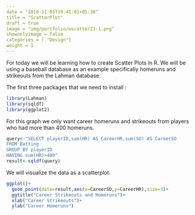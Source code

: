 ```yaml
---
date = "2016-11-05T19:41:01+05:30"
title = "ScatterPlot"
draft = true
image = "img/portfolio/wscatter21-1.png"
showonlyimage = false
categories = [ "Design"]
weight = 1
---
```



For today we will be learning how to create Scatter Plots in R. We will be using a baseball database as an example specifically homeruns and strikeouts from the Lahman database.
<!--more-->

The first three packages that we need to install :

```r
library(Lahman)
library(sqldf)
library(ggplot2)
```

For this graph we only want career homeruns and strikeouts from players who had more than 400 homeruns.


```r
query<-"SELECT playerID,sum(HR) AS CareerHR,sum(SO) AS CareerSO
FROM Batting
GROUP BY playerID
HAVING sum(HR)>400"
result<-sqldf(query)
```

We will visualize the data as a scatterplot.

```r
ggplot()+
  geom_point(data=result,aes(x=CareerSO,y=CareerHR),size=3)+
  ggtitle("Career Strikeouts and Homeruns")+
  xlab("Career Strikeouts")+
  ylab("Career Homeruns")
```